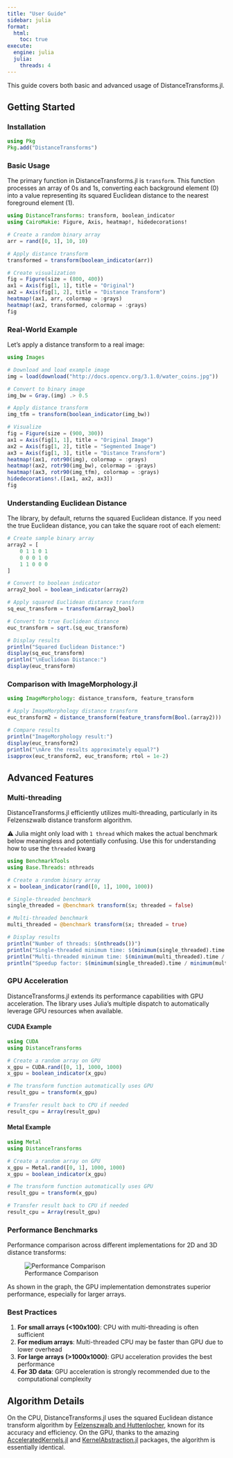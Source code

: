 ```yaml
---
title: "User Guide"
sidebar: julia
format:
  html:
    toc: true
execute:
  engine: julia
  julia:
    threads: 4
---
```


This guide covers both basic and advanced usage of DistanceTransforms.jl.

## Getting Started

### Installation

```julia
using Pkg
Pkg.add("DistanceTransforms")
```

### Basic Usage

The primary function in DistanceTransforms.jl is `transform`. This function processes an array of 0s and 1s, converting each background element (0) into a value representing its squared Euclidean distance to the nearest foreground element (1).

```julia
using DistanceTransforms: transform, boolean_indicator
using CairoMakie: Figure, Axis, heatmap!, hidedecorations!

# Create a random binary array
arr = rand([0, 1], 10, 10)

# Apply distance transform
transformed = transform(boolean_indicator(arr))

# Create visualization
fig = Figure(size = (800, 400))
ax1 = Axis(fig[1, 1], title = "Original")
ax2 = Axis(fig[1, 2], title = "Distance Transform")
heatmap!(ax1, arr, colormap = :grays)
heatmap!(ax2, transformed, colormap = :grays)
fig
```

### Real-World Example

Let's apply a distance transform to a real image:

```julia
using Images

# Download and load example image
img = load(download("http://docs.opencv.org/3.1.0/water_coins.jpg"))

# Convert to binary image
img_bw = Gray.(img) .> 0.5

# Apply distance transform
img_tfm = transform(boolean_indicator(img_bw))

# Visualize
fig = Figure(size = (900, 300))
ax1 = Axis(fig[1, 1], title = "Original Image")
ax2 = Axis(fig[1, 2], title = "Segmented Image")
ax3 = Axis(fig[1, 3], title = "Distance Transform")
heatmap!(ax1, rotr90(img), colormap = :grays)
heatmap!(ax2, rotr90(img_bw), colormap = :grays)
heatmap!(ax3, rotr90(img_tfm), colormap = :grays)
hidedecorations!.([ax1, ax2, ax3])
fig
```

### Understanding Euclidean Distance

The library, by default, returns the squared Euclidean distance. If you need the true Euclidean distance, you can take the square root of each element:

```julia
# Create sample binary array
array2 = [
    0 1 1 0 1
    0 0 0 1 0
    1 1 0 0 0
]

# Convert to boolean indicator
array2_bool = boolean_indicator(array2)

# Apply squared Euclidean distance transform
sq_euc_transform = transform(array2_bool)

# Convert to true Euclidean distance
euc_transform = sqrt.(sq_euc_transform)

# Display results
println("Squared Euclidean Distance:")
display(sq_euc_transform)
println("\nEuclidean Distance:")
display(euc_transform)
```

### Comparison with ImageMorphology.jl

```julia
using ImageMorphology: distance_transform, feature_transform

# Apply ImageMorphology distance transform
euc_transform2 = distance_transform(feature_transform(Bool.(array2)))

# Compare results
println("ImageMorphology result:")
display(euc_transform2)
println("\nAre the results approximately equal?")
isapprox(euc_transform2, euc_transform; rtol = 1e-2)
```

## Advanced Features

### Multi-threading

DistanceTransforms.jl efficiently utilizes multi-threading, particularly in its Felzenszwalb distance transform algorithm.

⚠️ Julia might only load with `1 thread` which makes the actual benchmark below meaningless and potentially confusing. Use this for understanding how to use the `threaded` kwarg

```julia
using BenchmarkTools
using Base.Threads: nthreads

# Create a random binary array
x = boolean_indicator(rand([0, 1], 1000, 1000))

# Single-threaded benchmark
single_threaded = @benchmark transform($x; threaded = false)

# Multi-threaded benchmark
multi_threaded = @benchmark transform($x; threaded = true)

# Display results
println("Number of threads: $(nthreads())")
println("Single-threaded minimum time: $(minimum(single_threaded).time / 1e6) ms")
println("Multi-threaded minimum time: $(minimum(multi_threaded).time / 1e6) ms")
println("Speedup factor: $(minimum(single_threaded).time / minimum(multi_threaded).time)")
```

### GPU Acceleration

DistanceTransforms.jl extends its performance capabilities with GPU acceleration. The library uses Julia's multiple dispatch to automatically leverage GPU resources when available.

#### CUDA Example

```julia
using CUDA
using DistanceTransforms

# Create a random array on GPU
x_gpu = CUDA.rand([0, 1], 1000, 1000)
x_gpu = boolean_indicator(x_gpu)

# The transform function automatically uses GPU
result_gpu = transform(x_gpu)

# Transfer result back to CPU if needed
result_cpu = Array(result_gpu)
```

#### Metal Example

```julia
using Metal
using DistanceTransforms

# Create a random array on GPU
x_gpu = Metal.rand([0, 1], 1000, 1000)
x_gpu = boolean_indicator(x_gpu)

# The transform function automatically uses GPU
result_gpu = transform(x_gpu)

# Transfer result back to CPU if needed
result_cpu = Array(result_gpu)
```

### Performance Benchmarks

Performance comparison across different implementations for 2D and 3D distance transforms:

![Performance Comparison](../images/julia_distance_transforms.png)

As shown in the graph, the GPU implementation demonstrates superior performance, especially for larger arrays.

### Best Practices

1. **For small arrays (<100x100)**: CPU with multi-threading is often sufficient
2. **For medium arrays**: Multi-threaded CPU may be faster than GPU due to lower overhead
3. **For large arrays (>1000x1000)**: GPU acceleration provides the best performance
4. **For 3D data**: GPU acceleration is strongly recommended due to the computational complexity

## Algorithm Details

On the CPU, DistanceTransforms.jl uses the squared Euclidean distance transform algorithm by [Felzenszwalb and Huttenlocher](https://theoryofcomputing.org/articles/v008a019/), known for its accuracy and efficiency. On the GPU, thanks to the amazing [AcceleratedKernels.jl](https://github.com/JuliaGPU/AcceleratedKernels.jl) and [KernelAbstraction.jl](https://github.com/JuliaGPU/KernelAbstractions.jl) packages, the algorithm is essentially identical.